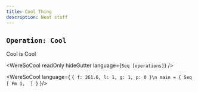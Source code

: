 ```yaml
---
title: Cool Thing
description: Neat stuff
---
```


## `Operation: Cool` 
Cool is Cool

<WereSoCool
  readOnly
  hideGutter
  language={`Seq [operations]`}
/>

<WereSoCool language={
`{ f: 261.6, l: 1, g: 1, p: 0 }\n
main = {
  Seq [
    Fm 1, 
  ]
}`
}/>

